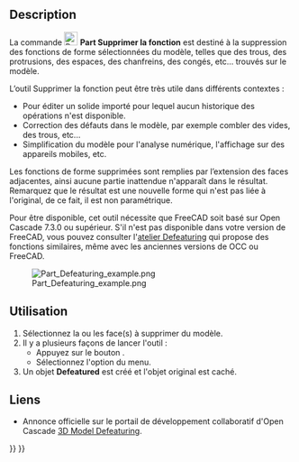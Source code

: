 <languages/>

{{Docnav/fr
|[[Part_CheckGeometry/fr|Vérifier la géométrie]]
|
|[[Part_Workbench/fr|Atelier Part]]
|IconL=Part_CheckGeometry.svg
|IconR=Part_Import.svg
|IconC=Workbench_Part.svg
}}

{{GuiCommand/fr
|Name=Part Defeaturing
|Name/fr=Part Supprimer la fonction
|MenuLocation=Part → Supprimer la fonction
|Workbenches=[[Part_Workbench/fr|Part]]
|Version=0.18
|SeeAlso=[[Defeaturing_Workbench/fr|Atelier Defeaturing]], [[Macro_Parametric_Defeaturing/fr|Macro Parametric Defeaturing]]
}}

==Description==

La commande [[Image:Part_Defeaturing.svg|24px]] '''Part Supprimer la fonction''' est destiné à la suppression des fonctions de forme sélectionnées du modèle, telles que des trous, des protrusions, des espaces, des chanfreins, des congés, etc... trouvés sur le modèle.

L’outil Supprimer la fonction peut être très utile dans différents contextes :

* Pour éditer un solide importé pour lequel aucun historique des opérations n'est disponible.
* Correction des défauts dans le modèle, par exemple combler des vides, des trous, etc...
* Simplification du modèle pour l'analyse numérique, l'affichage sur des appareils mobiles, etc.

Les fonctions de forme supprimées sont remplies par l’extension des faces adjacentes, ainsi aucune partie inattendue n'apparaît dans le résultat. Remarquez que le résultat est une nouvelle forme qui n'est pas liée à l'original, de ce fait, il est non paramétrique.

Pour être disponible, cet outil nécessite que FreeCAD soit basé sur Open Cascade 7.3.0 ou supérieur. S'il n'est pas disponible dans votre version de FreeCAD, vous pouvez consulter l'[[Defeaturing_Workbench/fr|atelier Defeaturing]] qui propose des fonctions similaires, même avec les anciennes versions de OCC ou FreeCAD.

[[File:Part Defeaturing example.png]]

<span id="Usage"></span>
==Utilisation==

# Sélectionnez la ou les face(s) à supprimer du modèle.
# Il y a plusieurs façons de lancer l'outil :
#* Appuyez sur le bouton {{Button|[[Image:Part_Defeaturing.svg|16px]] [[Part_Defeaturing/fr|Supprimer la fonction]]}}.
#* Sélectionnez l'option {{MenuCommand|Part → [[Image:Part_Defeaturing.svg|16px]] Défaitisation}} du menu.
# Un objet '''Defeatured''' est créé et l'objet original est caché.

<span id="Links"></span>
==Liens==

* Annonce officielle sur le portail de développement collaboratif d'Open Cascade  [https://dev.opencascade.org/index.php?q=node/1211 3D Model Defeaturing].


{{Docnav/fr
|[[Part_CheckGeometry/fr|Vérifier la géométrie]]
|
|[[Part_Workbench/fr|Atelier Part]]
|IconL=Part_CheckGeometry.svg
|IconR=Part_Import.svg
|IconC=Workbench_Part.svg
}}

{{Part_Tools_navi{{#translation:}}}}
{{Userdocnavi{{#translation:}}}}